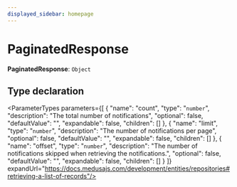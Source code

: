 ```yaml
---
displayed_sidebar: homepage
---
```



# PaginatedResponse

 **PaginatedResponse**: `Object`

## Type declaration

<ParameterTypes parameters={[
  {
    "name": "count",
    "type": "`number`",
    "description": "The total number of notifications",
    "optional": false,
    "defaultValue": "",
    "expandable": false,
    "children": []
  },
  {
    "name": "limit",
    "type": "`number`",
    "description": "The number of notifications per page",
    "optional": false,
    "defaultValue": "",
    "expandable": false,
    "children": []
  },
  {
    "name": "offset",
    "type": "`number`",
    "description": "The number of notifications skipped when retrieving the notifications.",
    "optional": false,
    "defaultValue": "",
    "expandable": false,
    "children": []
  }
]} expandUrl="https://docs.medusajs.com/development/entities/repositories#retrieving-a-list-of-records"/>
